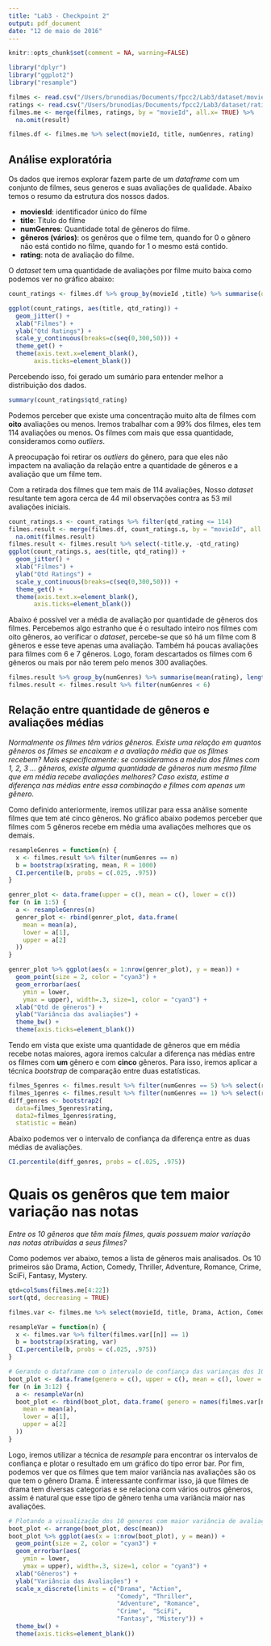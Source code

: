 ```yaml
---
title: "Lab3 - Checkpoint 2"
output: pdf_document
date: "12 de maio de 2016"
---
```

```r
knitr::opts_chunk$set(comment = NA, warning=FALSE)
```

```r

library("dplyr")
library("ggplot2")
library("resample")

filmes <- read.csv("/Users/brunodias/Documents/fpcc2/Lab3/dataset/movies_expanded.csv")
ratings <- read.csv("/Users/brunodias/Documents/fpcc2/Lab3/dataset/ratings.csv")
filmes.me <- merge(filmes, ratings, by = "movieId", all.x= TRUE) %>%
  na.omit(result)

filmes.df <- filmes.me %>% select(movieId, title, numGenres, rating)

```

## Análise exploratória

Os dados que iremos explorar fazem parte de um *dataframe* com um conjunto de filmes, seus generos e suas avaliações de qualidade. Abaixo temos o resumo da estrutura dos nossos dados. 

* **moviesId**: identificador único do filme
* **title**: Titulo do filme 
* **numGenres**: Quantidade total de gêneros do filme.
* **gêneros (vários)**: os genêros que o filme tem, quando for 0 o gênero não está contido no filme, quando for 1 o mesmo está contido. 
* **rating**: nota de avaliação do filme. 

O *dataset* tem uma quantidade de avaliações por filme muito baixa como podemos ver no gráfico abaixo:

```r
count_ratings <- filmes.df %>% group_by(movieId ,title) %>% summarise(qtd_rating = length(rating))

ggplot(count_ratings, aes(title, qtd_rating)) + 
  geom_jitter() +
  xlab("Filmes") +
  ylab("Qtd Ratings") + 
  scale_y_continuous(breaks=c(seq(0,300,50))) + 
  theme_get() + 
  theme(axis.text.x=element_blank(),
       axis.ticks=element_blank())
```

Percebendo isso, foi gerado um sumário para entender melhor a distribuição dos dados. 

``` r
summary(count_ratings$qtd_rating)
```

Podemos perceber que existe uma concentração muito alta de filmes com **oito** avaliações ou menos. Iremos trabalhar com a 99% dos filmes, eles tem 114 avaliações ou menos. Os filmes com mais que essa quantidade, consideramos como *outliers*. 

A preocupação foi retirar os *outliers* do gênero, para que eles não impactem na avaliação da relação entre a quantidade de gêneros e a avaliação que um filme tem. 

Com a retirada dos filmes que tem mais de 114 avaliações, Nosso *dataset* resultante tem agora cerca de 44 mil observações contra as 53 mil avaliações iniciais. 

```r
count_ratings.s <- count_ratings %>% filter(qtd_rating <= 114)
filmes.result <- merge(filmes.df, count_ratings.s, by = "movieId", all.x= TRUE) %>%
  na.omit(filmes.result)
filmes.result <- filmes.result %>% select(-title.y, -qtd_rating)
ggplot(count_ratings.s, aes(title, qtd_rating)) + 
  geom_jitter() +
  xlab("Filmes") +
  ylab("Qtd Ratings") + 
  scale_y_continuous(breaks=c(seq(0,300,50))) + 
  theme_get() + 
  theme(axis.text.x=element_blank(),
       axis.ticks=element_blank())
```

Abaixo é possível ver a média de avaliação por quantidade de gêneros dos filmes. Percebemos algo estranho que é o resultado inteiro nos filmes com oito gêneros, ao verificar o *dataset*, percebe-se que só há um filme com 8 gêneros e esse teve apenas uma avaliação. Também há poucas avaliações para filmes com 6 e 7 gêneros. Logo, foram descartados os filmes com 6 gêneros ou mais por não terem pelo menos 300 avaliações. 

```r
filmes.result %>% group_by(numGenres) %>% summarise(mean(rating), length(rating))
filmes.result <- filmes.result %>% filter(numGenres < 6)
```


## Relação entre quantidade de gêneros e avaliações médias 

*Normalmente os filmes têm vários gêneros. Existe uma relação em quantos gêneros os filmes se encaixam e a avaliação média que os filmes recebem? Mais especificamente: se consideramos a média dos filmes com 1, 2, 3 ... gêneros, existe alguma quantidade de gêneros num mesmo filme que em média recebe avaliações melhores? Caso exista, estime a diferença nas médias entre essa combinação e filmes com apenas um gênero.*

Como definido anteriormente, iremos utilizar para essa análise somente filmes que tem até cinco gêneros. No gráfico abaixo podemos perceber que filmes com 5 gêneros recebe em média uma avaliações melhores que os demais. 

```r

resampleGenres = function(n) {
  x <- filmes.result %>% filter(numGenres == n)
  b = bootstrap(x$rating, mean, R = 1000)
  CI.percentile(b, probs = c(.025, .975))
}

genrer_plot <- data.frame(upper = c(), mean = c(), lower = c())
for (n in 1:5) {
  a <- resampleGenres(n)
  genrer_plot <- rbind(genrer_plot, data.frame(
    mean = mean(a),
    lower = a[1],
    upper = a[2]
  ))
}

genrer_plot %>% ggplot(aes(x = 1:nrow(genrer_plot), y = mean)) +
  geom_point(size = 2, color = "cyan3") + 
  geom_errorbar(aes(
    ymin = lower, 
    ymax = upper), width=.3, size=1, color = "cyan3") +
  xlab("Qtd de gêneros") +
  ylab("Variância das avaliações") +
  theme_bw() +
  theme(axis.ticks=element_blank())
```

Tendo em vista que existe uma quantidade de gêneros que em média recebe notas maiores, agora iremos calcular a diferença nas médias entre os filmes com **um** gênero e com **cinco** gêneros. Para isso, iremos aplicar a técnica *bootstrap* de comparação entre duas estatísticas. 

```r
filmes_5genres <- filmes.result %>% filter(numGenres == 5) %>% select(rating)
filmes_1genres <- filmes.result %>% filter(numGenres == 1) %>% select(rating)
diff_genres <- bootstrap2(
  data=filmes_5genres$rating,
  data2=filmes_1genres$rating,
  statistic = mean)
```

Abaixo podemos ver o intervalo de confiança da diferença entre as duas médias de avaliações. 

```r
CI.percentile(diff_genres, probs = c(.025, .975))
```

# Quais os genêros que tem maior variação nas notas

*Entre os 10 gêneros que têm mais filmes, quais possuem maior variação nas notas atribuídas a seus filmes?*

Como podemos ver abaixo, temos a lista de gêneros mais analisados. Os 10 primeiros são Drama, Action, Comedy, Thriller, Adventure, Romance, Crime, SciFi, Fantasy, Mystery. 

```r
qtd=colSums(filmes.me[4:22])
sort(qtd, decreasing = TRUE)
```

```r
filmes.var <- filmes.me %>% select(movieId, title, Drama, Action, Comedy, Thriller, Adventure, Romance, Crime, SciFi, Fantasy, Mystery, rating) 

resampleVar = function(n) {
  x <- filmes.var %>% filter(filmes.var[[n]] == 1)
  b = bootstrap(x$rating, var)
  CI.percentile(b, probs = c(.025, .975))
}

# Gerando o dataframe com o intervalo de confiança das varianças dos 10 generos.
boot_plot <- data.frame(genero = c(), upper = c(), mean = c(), lower = c())
for (n in 3:12) {
  a <- resampleVar(n)
  boot_plot <- rbind(boot_plot, data.frame( genero = names(filmes.var[n]),
    mean = mean(a),
    lower = a[1],
    upper = a[2]
  ))
}
```

Logo, iremos utilizar a técnica de *resample* para encontrar os intervalos de confiança e plotar o resultado em um gráfico do tipo error bar. Por fim, podemos ver que os filmes que tem maior variância nas avaliações são os que tem o gênero Drama. É interessante confirmar isso, já que filmes de drama tem diversas categorias e se relaciona com vários outros gêneros, assim é natural que esse tipo de gênero tenha uma variância maior nas avaliações. 

``` r
# Plotando a visualização dos 10 generos com maior variância de avaliações. 
boot_plot <- arrange(boot_plot, desc(mean))
boot_plot %>% ggplot(aes(x = 1:nrow(boot_plot), y = mean)) +
  geom_point(size = 2, color = "cyan3") + 
  geom_errorbar(aes(
    ymin = lower, 
    ymax = upper), width=.3, size=1, color = "cyan3") +
  xlab("Gêneros") +
  ylab("Variância das Avaliações") +
  scale_x_discrete(limits = c("Drama", "Action", 
                              "Comedy", "Thriller",
                              "Adventure", "Romance", 
                              "Crime",  "SciFi",
                              "Fantasy", "Mistery")) + 
  theme_bw() +
  theme(axis.ticks=element_blank())
```